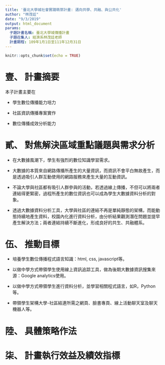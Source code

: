 ```yaml
---
title: '臺北大學城社會實踐萌芽計畫: 邁向共學、共融、與公共化'
author: "林茂廷"
date: "9/3/2019"
output: html_document
params:
  子題計畫名稱: 臺北大學城傳播計畫
  子題召集人: 經濟系林茂廷老師
  計畫期程: 109年1月1日至111年12月31日
---
```


```r
knitr::opts_chunk$set(echo = TRUE)
```

# 壹、	計畫摘要

本子計畫主要在

  * 學生數位傳播能力培力  
  
  * 社區資訊傳播專案實作
  
  * 數位傳播成效分析能力

# 貳、	對焦解決區域重點議題與需求分析

  * 在大數據風潮下，學生有強烈的數位知識學習需求。
  
  * 大數據的本質來自網路傳播所產生的大量資訊，而資訊不會平白無故產生，而是透過吸引人群互動使用的網路服務來產生大量的互動資訊。
  
  * 不論大學與社區都有吸引人群參與的活動，若透過線上傳播，不但可以將兩者連結得更緊密，過程所產生的數位資訊也可以成為學生大數據資料分析的對象。
  
  * 透過大數據資料分析工具，大學與社區的連結不再是單純靜態的架構，而能動態持續地產生資料，校園內化進行資料分析，由分析結果觀測潛在問題並提早產生解決方法；兩者連結持續不斷進化，形成良好的共生、共融體系。

# 伍、	推動目標

  * 培養學生數位傳播程式語言知識：html, css, javascript等。
  
  * 以做中學方式帶領學生使用線上資訊追踪工具，做為後期大數據資訊搜集來源：Google analytics使用。
  
  * 以做中學方式帶領學生進行資料分析，並學習相關程式語言，如R，Python等。
  
  * 帶領學生架構大學-社區結連所需之網頁、臉書專頁、線上活動聊天室及聊天機器人等。

# 陸、	具體策略作法

# 柒、	計畫執行效益及績效指標
